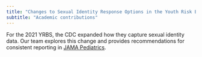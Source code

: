 ```yaml
---
title: "Changes to Sexual Identity Response Options in the Youth Risk Behavior Survey - March 2024"
subtitle: "Academic contributions"
---
```


For the 2021 YRBS, the CDC expanded how they capture sexual identity data. Our team explores this change and provides recommendations for consistent reporting in [JAMA Pediatrics](https://drive.google.com/file/d/1sbM5OZYBKsJ6I3eBtE1JbICRg5HLlrXq/view?usp=sharing).
